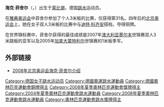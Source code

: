 {{noteTA|G1=Aquatics}}
{{MedalTableTop|Replace this image female.svg|150px}}
{{MedalSport | 女子[[跳水|跳水]]}}
{{MedalCountry | {{GER}} }}
{{MedalCompetition|[[奧林匹克運動會|奧林匹克運動會]]}}
{{MedalBronze| [[2008年夏季奧林匹克運動會|2008年北京]] | [[2008年夏季奧林匹克運動會跳水比賽|雙人3米板]]}}
{{MedalBottom}}
'''海克·菲舍尔'''（{{lang-de|Heike Fischer}}，{{bd|1982年|9月7日}}）出生于[[莱比锡|莱比锡]]，德国[[跳水|跳水]]运动员。

在[[2004年夏季奥林匹克运动会|雅典奥运会]]中菲舍尔参加了个人3米板的比赛，仅获得第31名。四年后的[[2008年夏季奥林匹克运动会|北京奥运会]]上，她在女子双人3米板的比赛中与[[迪特·科齐安|迪特·科齐安]]搭档，夺得铜牌。

在世界锦标赛中，菲舍尔获得的最佳成绩是2007年[[澳大利亚|澳大利亚]][[墨尔本|墨尔本]]世锦赛双人3米跳板的亚军以及2005年[[加拿大|加拿大]][[蒙特利尔|蒙特利尔]]世锦赛的1米板季军。

==外部链接==
*[https://web.archive.org/web/20080813072218/http://results.beijing2008.cn/WRM/CHI/BIO/Athlete/8/202598.shtml 2008年北京奥运会海克·菲舍尔介绍]

{{DEFAULTSORT:Fischer, Heike}}
[[Category:德国女子跳水运动员|Category:德国女子跳水运动员]]
[[Category:德國奧運跳水運動員|Category:德國奧運跳水運動員]]
[[Category:德國奧林匹克運動會銅牌得主|Category:德國奧林匹克運動會銅牌得主]]
[[Category:2008年夏季奧林匹克運動會獎牌得主|Category:2008年夏季奧林匹克運動會獎牌得主]]
[[Category:2004年夏季奧林匹克運動會跳水運動員|Category:2004年夏季奧林匹克運動會跳水運動員]]
[[Category:2008年夏季奧林匹克運動會跳水運動員|Category:2008年夏季奧林匹克運動會跳水運動員]]
[[Category:奧林匹克運動會跳水獎牌得主|Category:奧林匹克運動會跳水獎牌得主]]